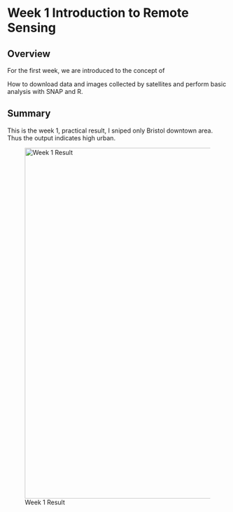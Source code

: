 # Week 1 Introduction to Remote Sensing {.unnumbered}

## Overview

For the first week, we are introduced to the concept of

How to download data and images collected by satellites and perform basic analysis with SNAP and R.

## Summary

This is the week 1, practical result, I sniped only Bristol downtown area. Thus the output indicates high urban.

![Week 1 Result](images/Screenshot%202024-01-29%20202650.png){width="800"}
